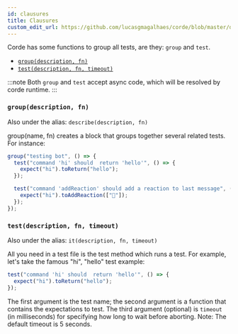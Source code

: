 ```yaml
---
id: clausures
title: Clausures
custom_edit_url: https://github.com/lucasgmagalhaes/corde/blob/master/docs/Clausures.mdx
---
```


Corde has some functions to group all tests, are they: `group` and `test`.

- [`group(description, fn)`](/docs/clausures#groupdescription-fn)
- [`test(description, fn, timeout)`](/docs/clausures#testdescription-fn-timeout)

:::note
Both `group` and `test` accept async code, which will be resolved by corde runtime.
:::

### `group(description, fn)`

Also under the alias: `describe(description, fn)`

group(name, fn) creates a block that groups together several related tests.
For instance:

```typescript
group("testing bot", () => {
  test("command 'hi' should  return 'hello'", () => {
    expect("hi").toReturn("hello");
  });

  test("command 'addReaction' should add a reaction to last message", () => {
    expect("hi").toAddReaction(["🍊"]);
  });
});
```

### `test(description, fn, timeout)`

Also under the alias: `it(description, fn, timeout)`

All you need in a test file is the test method which runs a test.
For example, let's take the famous "hi", "hello" test example:

```typescript
test("command 'hi' should  return 'hello'", () => {
  expect("hi").toReturn("hello");
});
```

The first argument is the test name; the second argument is a function that contains the expectations to test.
The third argument (optional) is `timeout` (in milliseconds) for specifying how long to wait before aborting.
Note: The default timeout is 5 seconds.
